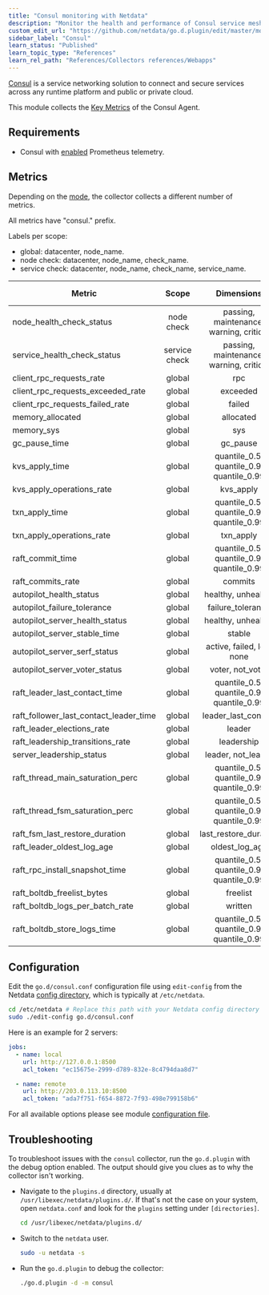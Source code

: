 ```yaml
---
title: "Consul monitoring with Netdata"
description: "Monitor the health and performance of Consul service meshes with zero configuration, per-second metric granularity, and interactive visualizations."
custom_edit_url: "https://github.com/netdata/go.d.plugin/edit/master/modules/consul/README.md"
sidebar_label: "Consul"
learn_status: "Published"
learn_topic_type: "References"
learn_rel_path: "References/Collectors references/Webapps"
---
```



[Consul](https://www.consul.io/) is a service networking solution to connect and secure services across any runtime
platform and public or private cloud.

This module collects the [Key Metrics](https://developer.hashicorp.com/consul/docs/agent/telemetry#key-metrics) of the
Consul Agent.

## Requirements

- Consul
  with [enabled](https://developer.hashicorp.com/consul/docs/agent/config/config-files#telemetry-prometheus_retention_time)
  Prometheus telemetry.

## Metrics

Depending on
the [mode](https://developer.hashicorp.com/consul/docs/install/glossary#agent), the collector collects a different
number of metrics.

All metrics have "consul." prefix.

Labels per scope:

- global: datacenter, node_name.
- node check: datacenter, node_name, check_name.
- service check: datacenter, node_name, check_name, service_name.

| Metric                                 |     Scope     |                Dimensions                 |     Units     | Server Leader | Server Follower | Client |
|----------------------------------------|:-------------:|:-----------------------------------------:|:-------------:|:-------------:|:---------------:|:------:|
| node_health_check_status               |  node check   |  passing, maintenance, warning, critical  |    status     |      yes      |       yes       |  yes   |
| service_health_check_status            | service check |  passing, maintenance, warning, critical  |    status     |      yes      |       yes       |  yes   |
| client_rpc_requests_rate               |    global     |                    rpc                    |  requests/s   |      yes      |       yes       |  yes   |
| client_rpc_requests_exceeded_rate      |    global     |                 exceeded                  |  requests/s   |      yes      |       yes       |  yes   |
| client_rpc_requests_failed_rate        |    global     |                  failed                   |  requests/s   |      yes      |       yes       |  yes   |
| memory_allocated                       |    global     |                 allocated                 |     bytes     |      yes      |       yes       |  yes   |
| memory_sys                             |    global     |                    sys                    |     bytes     |      yes      |       yes       |  yes   |
| gc_pause_time                          |    global     |                 gc_pause                  |    seconds    |      yes      |       yes       |  yes   |
| kvs_apply_time                         |    global     | quantile_0.5, quantile_0.9, quantile_0.99 |      ms       |      yes      |       yes       |   no   |
| kvs_apply_operations_rate              |    global     |                 kvs_apply                 |     ops/s     |      yes      |       yes       |   no   |
| txn_apply_time                         |    global     | quantile_0.5, quantile_0.9, quantile_0.99 |      ms       |      yes      |       yes       |   no   |
| txn_apply_operations_rate              |    global     |                 txn_apply                 |     ops/s     |      yes      |       yes       |   no   |
| raft_commit_time                       |    global     | quantile_0.5, quantile_0.9, quantile_0.99 |      ms       |      yes      |       no        |   no   |
| raft_commits_rate                      |    global     |                  commits                  |   commits/s   |      yes      |       no        |   no   |
| autopilot_health_status                |    global     |            healthy, unhealthy             |    status     |      yes      |       yes       |   no   |
| autopilot_failure_tolerance            |    global     |             failure_tolerance             |    servers    |      yes      |       yes       |   no   |
| autopilot_server_health_status         |    global     |            healthy, unhealthy             |    status     |      yes      |       yes       |   no   |
| autopilot_server_stable_time           |    global     |                  stable                   |    seconds    |      yes      |       yes       |   no   |
| autopilot_server_serf_status           |    global     |        active, failed, left, none         |    status     |      yes      |       yes       |   no   |
| autopilot_server_voter_status          |    global     |             voter, not_voter              |    status     |      yes      |       yes       |   no   |
| raft_leader_last_contact_time          |    global     | quantile_0.5, quantile_0.9, quantile_0.99 |      ms       |      yes      |       no        |   no   |
| raft_follower_last_contact_leader_time |    global     |            leader_last_contact            |      ms       |      no       |       yes       |   no   |
| raft_leader_elections_rate             |    global     |                  leader                   |  elections/s  |      yes      |       yes       |   no   |
| raft_leadership_transitions_rate       |    global     |                leadership                 | transitions/s |      yes      |       yes       |   no   |
| server_leadership_status               |    global     |            leader, not_leader             |    status     |      yes      |       yes       |   no   |
| raft_thread_main_saturation_perc       |    global     | quantile_0.5, quantile_0.9, quantile_0.99 |  percentage   |      yes      |       yes       |   no   |
| raft_thread_fsm_saturation_perc        |    global     | quantile_0.5, quantile_0.9, quantile_0.99 |  percentage   |      yes      |       yes       |   no   |
| raft_fsm_last_restore_duration         |    global     |           last_restore_duration           |      ms       |      yes      |       yes       |   no   |
| raft_leader_oldest_log_age             |    global     |              oldest_log_age               |    seconds    |      yes      |       no        |   no   |
| raft_rpc_install_snapshot_time         |    global     | quantile_0.5, quantile_0.9, quantile_0.99 |      ms       |      no       |       yes       |   no   |
| raft_boltdb_freelist_bytes             |    global     |                 freelist                  |     bytes     |      yes      |       yes       |   no   |
| raft_boltdb_logs_per_batch_rate        |    global     |                  written                  |    logs/s     |      yes      |       yes       |   no   |
| raft_boltdb_store_logs_time            |    global     | quantile_0.5, quantile_0.9, quantile_0.99 |      ms       |      yes      |       yes       |   no   |

## Configuration

Edit the `go.d/consul.conf` configuration file using `edit-config` from the
Netdata [config directory](https://learn.netdata.cloud/docs/configure/nodes), which is typically at `/etc/netdata`.

```bash
cd /etc/netdata # Replace this path with your Netdata config directory
sudo ./edit-config go.d/consul.conf
```

Here is an example for 2 servers:

```yaml
jobs:
  - name: local
    url: http://127.0.0.1:8500
    acl_token: "ec15675e-2999-d789-832e-8c4794daa8d7"

  - name: remote
    url: http://203.0.113.10:8500
    acl_token: "ada7f751-f654-8872-7f93-498e799158b6"
```

For all available options please see
module [configuration file](https://github.com/netdata/go.d.plugin/blob/master/config/go.d/consul.conf).

## Troubleshooting

To troubleshoot issues with the `consul` collector, run the `go.d.plugin` with the debug option enabled. The output
should give you clues as to why the collector isn't working.

- Navigate to the `plugins.d` directory, usually at `/usr/libexec/netdata/plugins.d/`. If that's not the case on
  your system, open `netdata.conf` and look for the `plugins` setting under `[directories]`.

  ```bash
  cd /usr/libexec/netdata/plugins.d/
  ```

- Switch to the `netdata` user.

  ```bash
  sudo -u netdata -s
  ```

- Run the `go.d.plugin` to debug the collector:

  ```bash
  ./go.d.plugin -d -m consul
  ```
